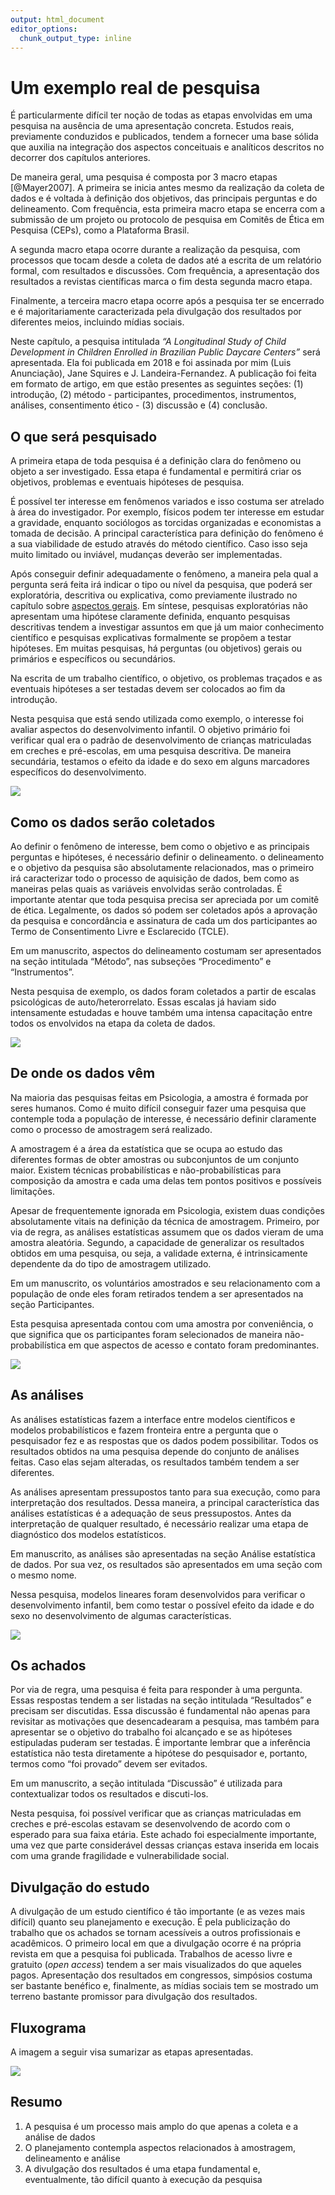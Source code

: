 ```yaml
---
output: html_document
editor_options: 
  chunk_output_type: inline
---
```


# Um  exemplo real de pesquisa

É particularmente difícil ter noção de todas as etapas envolvidas em uma pesquisa na ausência de uma apresentação concreta. Estudos reais, previamente conduzidos e publicados, tendem a fornecer uma base sólida que auxilia na integração dos aspectos conceituais e analíticos descritos no decorrer dos capítulos anteriores.   

De maneira geral, uma pesquisa é composta por 3 macro etapas [@Mayer2007]. A primeira se inicia antes mesmo da realização da coleta de dados e é voltada à definição dos objetivos, das principais perguntas e do delineamento. Com frequência, esta primeira macro etapa se encerra com a submissão de um projeto ou protocolo de pesquisa em Comitês de Ética em Pesquisa (CEPs), como a Plataforma Brasil.  

A segunda macro etapa ocorre durante a realização da pesquisa, com processos que tocam desde a coleta de dados até a escrita de um relatório formal, com resultados e discussões. Com frequência, a apresentação dos resultados a revistas científicas marca o fim desta segunda macro etapa.  

Finalmente, a terceira macro etapa ocorre após a pesquisa ter se encerrado e é majoritariamente caracterizada pela divulgação dos resultados por diferentes meios, incluindo mídias sociais.     

Neste capítulo, a pesquisa intitulada *"A Longitudinal Study of Child Development in Children Enrolled in Brazilian Public Daycare Centers"* será apresentada. Ela foi publicada em 2018 e foi assinada por mim (Luis Anunciação), Jane Squires e J. Landeira-Fernandez. A publicação foi feita em formato de artigo, em que estão presentes as seguintes seções: (1) introdução, (2) método - participantes, procedimentos, instrumentos, análises, consentimento ético - (3) discussão e (4) conclusão. 


## O que será pesquisado    

A primeira etapa de toda pesquisa é a definição clara do fenômeno ou objeto a ser investigado. Essa etapa é fundamental e permitirá criar os objetivos, problemas e eventuais hipóteses de pesquisa.   

É possível ter interesse em fenômenos variados e isso costuma ser atrelado à área do investigador. Por exemplo, físicos podem ter interesse em estudar a gravidade, enquanto sociólogos as torcidas organizadas e economistas a tomada de decisão. A principal característica para definição do fenômeno é a sua viabilidade de estudo através do método científico. Caso isso seja muito limitado ou inviável, mudanças deverão ser implementadas.   

Após conseguir definir adequadamente o fenômeno, a maneira pela qual a pergunta será feita irá indicar o tipo ou nível da pesquisa, que poderá ser exploratória, descritiva ou explicativa, como previamente ilustrado no capítulo sobre [aspectos gerais](https://anovabr.github.io/mqt/aspectos-gerais.html#os-objetivos-de-uma-pesquisa). Em síntese, pesquisas exploratórias não apresentam uma hipótese claramente definida, enquanto pesquisas descritivas tendem a investigar assuntos em que já um maior conhecimento científico e pesquisas explicativas formalmente se propõem a testar hipóteses. Em muitas pesquisas, há perguntas (ou objetivos) gerais ou primários e específicos ou secundários.   

Na escrita de um trabalho científico, o objetivo, os problemas traçados e as eventuais hipóteses a ser testadas devem ser colocados ao fim da introdução.  

Nesta pesquisa que está sendo utilizada como exemplo, o interesse foi avaliar aspectos do desenvolvimento infantil. O objetivo primário foi verificar qual era o padrão de desenvolvimento de crianças matriculadas em creches e pré-escolas, em uma pesquisa descritiva. De maneira secundária, testamos o efeito da idade e do sexo em alguns marcadores específicos do desenvolvimento.   


![](./img/cap_pesquisa_aplicada_oque.png)

## Como os dados serão coletados  

Ao definir o fenômeno de interesse, bem como o objetivo e as principais perguntas e hipóteses, é necessário definir o delineamento. o delineamento e o objetivo da pesquisa são absolutamente relacionados, mas o primeiro irá caracterizar todo o processo de aquisição de dados, bem como as maneiras pelas quais as variáveis envolvidas serão controladas. É importante atentar que toda pesquisa precisa ser apreciada por um comitê de ética. Legalmente, os dados só podem ser coletados após a aprovação da pesquisa e concordância e assinatura de cada um dos participantes ao Termo de Consentimento Livre e Esclarecido (TCLE). 

Em um manuscrito, aspectos do delineamento costumam ser apresentados na seção intitulada "Método", nas subseções "Procedimento" e "Instrumentos".

Nesta pesquisa de exemplo, os dados foram coletados a partir de escalas psicológicas de auto/heterorrelato. Essas escalas já haviam sido intensamente estudadas e houve também uma intensa capacitação entre todos os envolvidos na etapa da coleta de dados.  

![](./img/cap_pesquisa_aplicada_como.png)

## De onde os dados vêm  

Na maioria das pesquisas feitas em Psicologia, a amostra é formada por seres humanos. Como é muito difícil conseguir fazer uma pesquisa que contemple toda a população de interesse, é necessário definir claramente como o processo de amostragem será realizado.  

A amostragem é a área da estatística que se ocupa ao estudo das diferentes formas de obter amostras ou subconjuntos de um conjunto maior. Existem técnicas probabilísticas e não-probabilísticas para composição da amostra e cada uma delas tem pontos positivos e possíveis limitações. 


Apesar de frequentemente ignorada em Psicologia, existem duas condições absolutamente vitais na definição da técnica de amostragem. Primeiro, por via de regra, as análises estatísticas assumem que os dados vieram de uma amostra aleatória. Segundo, a capacidade de generalizar os resultados obtidos em uma pesquisa, ou seja, a validade externa, é intrinsicamente dependente da do tipo de amostragem utilizado.  

Em um manuscrito, os voluntários amostrados e seu relacionamento com a população de onde eles foram retirados tendem a ser apresentados na seção Participantes.

Esta pesquisa apresentada contou com uma amostra por conveniência, o que significa que os participantes foram selecionados de maneira não-probabilística em que aspectos de acesso e contato foram predominantes.  

![](./img/cap_pesquisa_aplicada_onde.png)

## As análises  

As análises estatísticas fazem a interface entre modelos científicos e modelos probabilísticos e fazem fronteira entre a pergunta que o pesquisador fez e as respostas que os dados podem possibilitar. Todos os resultados obtidos na uma pesquisa depende do conjunto de análises feitas. Caso elas sejam alteradas, os resultados também tendem a ser diferentes.  

As análises apresentam pressupostos tanto para sua execução, como para interpretação dos resultados. Dessa maneira, a principal característica das análises estatísticas é a adequação de seus pressupostos. Antes da interpretação de qualquer resultado, é necessário realizar uma etapa de diagnóstico dos modelos estatísticos.

Em manuscrito, as análises são apresentadas na seção Análise estatística de dados. Por sua vez, os resultados são apresentados em uma seção com o mesmo nome.  

Nessa pesquisa, modelos lineares foram desenvolvidos para verificar o desenvolvimento infantil, bem como testar o possível efeito da idade e do sexo no desenvolvimento de algumas características.  


![](./img/cap_pesquisa_aplicada_analises.png)

## Os achados

Por via de regra, uma pesquisa é feita para responder à uma pergunta. Essas respostas tendem a ser listadas na seção intitulada "Resultados" e precisam ser discutidas. Essa discussão é fundamental não apenas para revisitar as motivações que desencadearam a pesquisa, mas também para apresentar se o objetivo do trabalho foi alcançado e se as hipóteses estipuladas puderam ser testadas. É importante lembrar que a inferência estatística não testa diretamente a hipótese do pesquisador e, portanto, termos como "foi provado" devem ser evitados.  


Em um manuscrito, a seção intitulada "Discussão" é utilizada para contextualizar todos os resultados e discuti-los.


Nesta pesquisa, foi possível verificar que as crianças matriculadas em creches e pré-escolas estavam se desenvolvendo de acordo com o esperado para sua faixa etária. Este achado foi especialmente importante, uma vez que parte considerável dessas crianças estava inserida em locais com uma grande fragilidade e vulnerabilidade social.


## Divulgação do estudo  

A divulgação de um estudo científico é tão importante (e as vezes mais difícil) quanto seu planejamento e execução. É pela publicização do trabalho que os achados se tornam acessíveis a outros profissionais e acadêmicos. O primeiro local em que a divulgação ocorre é na própria revista em que a pesquisa foi publicada. Trabalhos de acesso livre e gratuito (*open access*) tendem a ser mais visualizados do que aqueles pagos. Apresentação dos resultados em congressos, simpósios costuma ser bastante benéfico e, finalmente, as mídias sociais tem se mostrado um terreno bastante promissor para divulgação dos resultados.   



## Fluxograma  


A imagem a seguir visa sumarizar as etapas apresentadas. 

![](./img/cap_pesquisa_aplicada_fluxograma.png)

## Resumo
::: {.explore}
1. A pesquisa é um processo mais amplo do que apenas a coleta e a análise de dados   
2. O planejamento contempla aspectos relacionados à amostragem, delineamento e análise   
3. A divulgação dos resultados é uma etapa fundamental e, eventualmente, tão difícil quanto à execução da pesquisa  
::: 


